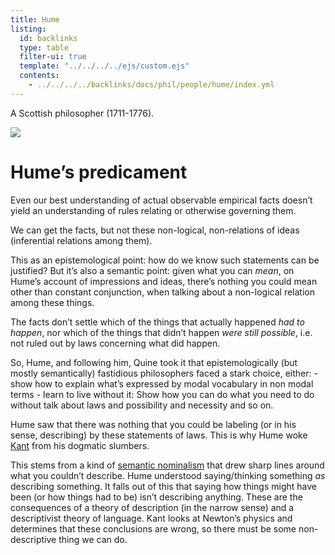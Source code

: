 ```yaml
---
title: Hume
listing:
  id: backlinks
  type: table
  filter-ui: true
  template: "../../../../ejs/custom.ejs"
  contents:
    - ../../../../backlinks/docs/phil/people/hume/index.yml
---
```


A Scottish philosopher (1711-1776).

![](/images/headshots/hume.jpeg)


# Hume's predicament
Even our best understanding of actual observable empirical facts doesn't yield 
an understanding of rules relating or otherwise governing them.

We can get the facts, but not these non-logical, non-relations of ideas 
(inferential relations among them).

This as an epistemological point: how do we know such statements can be 
justified? But it's also a semantic point: given what you can *mean*, on Hume's 
account of impressions and ideas, there's nothing you could mean other than 
constant conjunction, when talking about a non-logical relation among these 
things.

The facts don't settle which of the things that actually happened *had to 
happen*, nor which of the things that didn't happen *were still possible*, i.e.
not ruled out by laws concerning what did happen.

So, Hume, and following him, Quine took it that epistemologically (but mostly 
semantically) fastidious philosophers faced a stark choice, either:
- show how to explain what's expressed by modal vocabulary in non modal terms
- learn to live without it: Show how you can do what you need to do without talk 
about laws and possibility and necessity and so on.

Hume saw that there was nothing that you could be labeling (or in his sense, 
describing) by these statements of laws. This is why Hume woke 
[Kant](/docs/phil/people/kant/index.qmd) from his dogmatic slumbers.

This stems from a kind of [semantic nominalism](/docs/phil/people/brandom/sellars09/4/#semantic-nominalism) 
that drew sharp lines around what you couldn't describe. Hume understood 
saying/thinking something *as* describing something. It falls out of this that 
saying how things might have been (or how things had to be) isn't describing 
anything. These are the consequences of a theory of description (in the narrow 
sense) and a descriptivist theory of language. Kant looks at Newton's physics 
and determines that these conclusions are wrong, so there must be some 
non-descriptive thing we can do.
